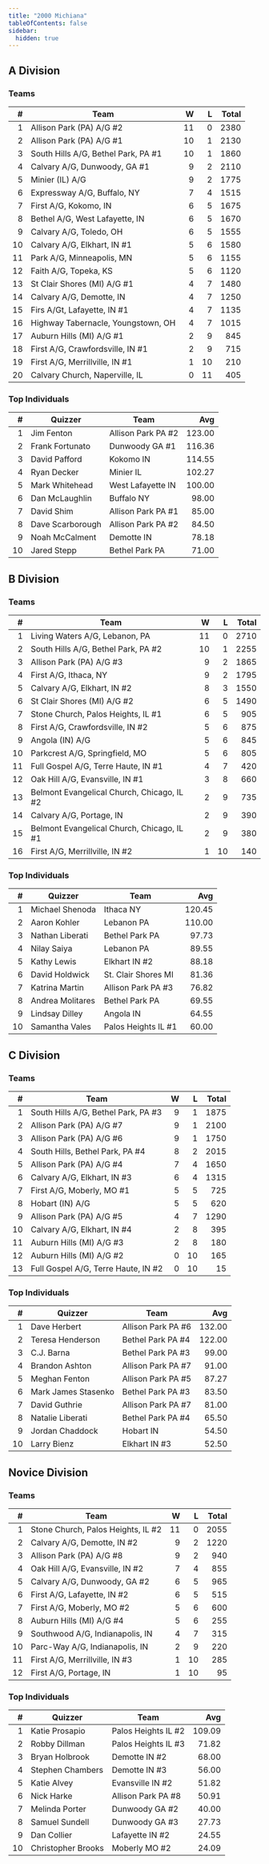 ```yaml
---
title: "2000 Michiana"
tableOfContents: false
sidebar:
  hidden: true
---
```


## A Division

### Teams

|    # | Team                                |    W |    L | Total |
| ---: | ----------------------------------- | ---: | ---: | ----: |
|    1 | Allison Park (PA) A/G #2            |   11 |    0 |  2380 |
|    2 | Allison Park (PA) A/G #1            |   10 |    1 |  2130 |
|    3 | South Hills A/G, Bethel Park, PA #1 |   10 |    1 |  1860 |
|    4 | Calvary A/G, Dunwoody, GA #1        |    9 |    2 |  2110 |
|    5 | Minier (IL) A/G                     |    9 |    2 |  1775 |
|    6 | Expressway A/G, Buffalo, NY         |    7 |    4 |  1515 |
|    7 | First A/G, Kokomo, IN               |    6 |    5 |  1675 |
|    8 | Bethel A/G, West Lafayette, IN      |    6 |    5 |  1670 |
|    9 | Calvary A/G, Toledo, OH             |    6 |    5 |  1555 |
|   10 | Calvary A/G, Elkhart, IN #1         |    5 |    6 |  1580 |
|   11 | Park A/G, Minneapolis, MN           |    5 |    6 |  1155 |
|   12 | Faith A/G, Topeka, KS               |    5 |    6 |  1120 |
|   13 | St Clair Shores (MI) A/G #1         |    4 |    7 |  1480 |
|   14 | Calvary A/G, Demotte, IN            |    4 |    7 |  1250 |
|   15 | Firs A/Gt, Lafayette, IN #1         |    4 |    7 |  1135 |
|   16 | Highway Tabernacle, Youngstown, OH  |    4 |    7 |  1015 |
|   17 | Auburn Hills (MI) A/G #1            |    2 |    9 |   845 |
|   18 | First A/G, Crawfordsville, IN #1    |    2 |    9 |   715 |
|   19 | First A/G, Merrillville, IN #1      |    1 |   10 |   210 |
|   20 | Calvary Church, Naperville, IL      |    0 |   11 |   405 |

### Top Individuals

|    # | Quizzer          | Team               |    Avg |
| ---: | ---------------- | ------------------ | -----: |
|    1 | Jim Fenton       | Allison Park PA #2 | 123.00 |
|    2 | Frank Fortunato  | Dunwoody GA #1     | 116.36 |
|    3 | David Pafford    | Kokomo IN          | 114.55 |
|    4 | Ryan Decker      | Minier IL          | 102.27 |
|    5 | Mark Whitehead   | West Lafayette IN  | 100.00 |
|    6 | Dan McLaughlin   | Buffalo NY         |  98.00 |
|    7 | David Shim       | Allison Park PA #1 |  85.00 |
|    8 | Dave Scarborough | Allison Park PA #2 |  84.50 |
|    9 | Noah McCalment   | Demotte IN         |  78.18 |
|   10 | Jared Stepp      | Bethel Park PA     |  71.00 |

## B Division

### Teams

|    # | Team                                       |    W |    L | Total |
| ---: | ------------------------------------------ | ---: | ---: | ----: |
|    1 | Living Waters A/G, Lebanon, PA             |   11 |    0 |  2710 |
|    2 | South Hills A/G, Bethel Park, PA #2        |   10 |    1 |  2255 |
|    3 | Allison Park (PA) A/G #3                   |    9 |    2 |  1865 |
|    4 | First A/G, Ithaca, NY                      |    9 |    2 |  1795 |
|    5 | Calvary A/G, Elkhart, IN #2                |    8 |    3 |  1550 |
|    6 | St Clair Shores (MI) A/G #2                |    6 |    5 |  1490 |
|    7 | Stone Church, Palos Heights, IL #1         |    6 |    5 |   905 |
|    8 | First A/G, Crawfordsville, IN #2           |    5 |    6 |   875 |
|    9 | Angola (IN) A/G                            |    5 |    6 |   845 |
|   10 | Parkcrest A/G, Springfield, MO             |    5 |    6 |   805 |
|   11 | Full Gospel A/G, Terre Haute, IN #1        |    4 |    7 |   420 |
|   12 | Oak Hill A/G, Evansville, IN #1            |    3 |    8 |   660 |
|   13 | Belmont Evangelical Church, Chicago, IL #2 |    2 |    9 |   735 |
|   14 | Calvary A/G, Portage, IN                   |    2 |    9 |   390 |
|   15 | Belmont Evangelical Church, Chicago, IL #1 |    2 |    9 |   380 |
|   16 | First A/G, Merrillville, IN #2             |    1 |   10 |   140 |

### Top Individuals

|    # | Quizzer          | Team                |    Avg |
| ---: | ---------------- | ------------------- | -----: |
|    1 | Michael Shenoda  | Ithaca NY           | 120.45 |
|    2 | Aaron Kohler     | Lebanon PA          | 110.00 |
|    3 | Nathan Liberati  | Bethel Park PA      |  97.73 |
|    4 | Nilay Saiya      | Lebanon PA          |  89.55 |
|    5 | Kathy Lewis      | Elkhart IN #2       |  88.18 |
|    6 | David Holdwick   | St. Clair Shores MI |  81.36 |
|    7 | Katrina Martin   | Allison Park PA #3  |  76.82 |
|    8 | Andrea Molitares | Bethel Park PA      |  69.55 |
|    9 | Lindsay Dilley   | Angola IN           |  64.55 |
|   10 | Samantha Vales   | Palos Heights IL #1 |  60.00 |

## C Division

### Teams

|    # | Team                                |    W |    L | Total |
| ---: | ----------------------------------- | ---: | ---: | ----: |
|    1 | South Hills A/G, Bethel Park, PA #3 |    9 |    1 |  1875 |
|    2 | Allison Park (PA) A/G #7            |    9 |    1 |  2100 |
|    3 | Allison Park (PA) A/G #6            |    9 |    1 |  1750 |
|    4 | South Hills, Bethel Park, PA #4     |    8 |    2 |  2015 |
|    5 | Allison Park (PA) A/G #4            |    7 |    4 |  1650 |
|    6 | Calvary A/G, Elkhart, IN #3         |    6 |    4 |  1315 |
|    7 | First A/G, Moberly, MO #1           |    5 |    5 |   725 |
|    8 | Hobart (IN) A/G                     |    5 |    5 |   620 |
|    9 | Allison Park (PA) A/G #5            |    4 |    7 |  1290 |
|   10 | Calvary A/G, Elkhart, IN #4         |    2 |    8 |   395 |
|   11 | Auburn Hills (MI) A/G #3            |    2 |    8 |   180 |
|   12 | Auburn Hills (MI) A/G #2            |    0 |   10 |   165 |
|   13 | Full Gospel A/G, Terre Haute, IN #2 |    0 |   10 |    15 |

### Top Individuals

|    # | Quizzer             | Team               |    Avg |
| ---: | ------------------- | ------------------ | -----: |
|    1 | Dave Herbert        | Allison Park PA #6 | 132.00 |
|    2 | Teresa Henderson    | Bethel Park PA #4  | 122.00 |
|    3 | C.J. Barna          | Bethel Park PA #3  |  99.00 |
|    4 | Brandon Ashton      | Allison Park PA #7 |  91.00 |
|    5 | Meghan Fenton       | Allison Park PA #5 |  87.27 |
|    6 | Mark James Stasenko | Bethel Park PA #3  |  83.50 |
|    7 | David Guthrie       | Allison Park PA #7 |  81.00 |
|    8 | Natalie Liberati    | Bethel Park PA #4  |  65.50 |
|    9 | Jordan Chaddock     | Hobart IN          |  54.50 |
|   10 | Larry Bienz         | Elkhart IN #3      |  52.50 |

## Novice Division

### Teams

|    # | Team                               |    W |    L | Total |
| ---: | ---------------------------------- | ---: | ---: | ----: |
|    1 | Stone Church, Palos Heights, IL #2 |   11 |    0 |  2055 |
|    2 | Calvary A/G, Demotte, IN #2        |    9 |    2 |  1220 |
|    3 | Allison Park (PA) A/G #8           |    9 |    2 |   940 |
|    4 | Oak Hill A/G, Evansville, IN #2    |    7 |    4 |   855 |
|    5 | Calvary A/G, Dunwoody, GA #2       |    6 |    5 |   965 |
|    6 | First A/G, Lafayette, IN #2        |    6 |    5 |   515 |
|    7 | First A/G, Moberly, MO #2          |    5 |    6 |   600 |
|    8 | Auburn Hills (MI) A/G #4           |    5 |    6 |   255 |
|    9 | Southwood A/G, Indianapolis, IN    |    4 |    7 |   315 |
|   10 | Parc-Way A/G, Indianapolis, IN     |    2 |    9 |   220 |
|   11 | First A/G, Merrillville, IN #3     |    1 |   10 |   285 |
|   12 | First A/G, Portage, IN             |    1 |   10 |    95 |

### Top Individuals

|    # | Quizzer            | Team                |    Avg |
| ---: | ------------------ | ------------------- | -----: |
|    1 | Katie Prosapio     | Palos Heights IL #2 | 109.09 |
|    2 | Robby Dillman      | Palos Heights IL #3 |  71.82 |
|    3 | Bryan Holbrook     | Demotte IN #2       |  68.00 |
|    4 | Stephen Chambers   | Demotte IN #3       |  56.00 |
|    5 | Katie Alvey        | Evansville IN #2    |  51.82 |
|    6 | Nick Harke         | Allison Park PA #8  |  50.91 |
|    7 | Melinda Porter     | Dunwoody GA #2      |  40.00 |
|    8 | Samuel Sundell     | Dunwoody GA #3      |  27.73 |
|    9 | Dan Collier        | Lafayette IN #2     |  24.55 |
|   10 | Christopher Brooks | Moberly MO #2       |  24.09 |

